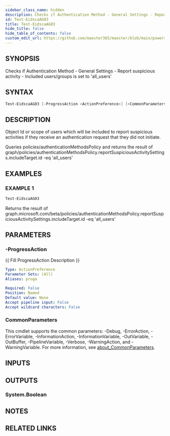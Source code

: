 ```yaml
---
sidebar_class_name: hidden
description: Checks if Authentication Method - General Settings - Report suspicious activity - Included users/groups is set to 'all_users'
id: Test-EidscaAG03
title: Test-EidscaAG03
hide_title: false
hide_table_of_contents: false
custom_edit_url: https://github.com/maester365/maester/blob/main/powershell/public/Test-EidscaAG03.ps1
---
```


## SYNOPSIS

Checks if Authentication Method - General Settings - Report suspicious activity - Included users/groups is set to 'all_users'

## SYNTAX

```powershell
Test-EidscaAG03 [-ProgressAction <ActionPreference>] [<CommonParameters>]
```

## DESCRIPTION

Object Id or scope of users which will be included to report suspicious activities if they receive an authentication request that they did not initiate.

Queries policies/authenticationMethodsPolicy
and returns the result of
 graph/policies/authenticationMethodsPolicy.reportSuspiciousActivitySettings.includeTarget.id -eq 'all_users'

## EXAMPLES

### EXAMPLE 1

```powershell
Test-EidscaAG03
```

Returns the result of graph.microsoft.com/beta/policies/authenticationMethodsPolicy.reportSuspiciousActivitySettings.includeTarget.id -eq 'all_users'

## PARAMETERS

### -ProgressAction

\{\{ Fill ProgressAction Description \}\}

```yaml
Type: ActionPreference
Parameter Sets: (All)
Aliases: proga

Required: False
Position: Named
Default value: None
Accept pipeline input: False
Accept wildcard characters: False
```

### CommonParameters

This cmdlet supports the common parameters: -Debug, -ErrorAction, -ErrorVariable, -InformationAction, -InformationVariable, -OutVariable, -OutBuffer, -PipelineVariable, -Verbose, -WarningAction, and -WarningVariable. For more information, see [about_CommonParameters](http://go.microsoft.com/fwlink/?LinkID=113216).

## INPUTS

## OUTPUTS

### System.Boolean

## NOTES

## RELATED LINKS
